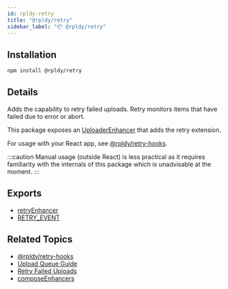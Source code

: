 ```yaml
---
id: rpldy-retry
title: "@rpldy/retry"
sidebar_label: "📦 @rpldy/retry"
---
```


## Installation

```bash npm2yarn
npm install @rpldy/retry
```

## Details

Adds the capability to retry failed uploads.
Retry monitors items that have failed due to error or abort.

This package exposes an [UploaderEnhancer](../getting-started/concepts#enhancer) that adds the retry extension.

For usage with your React app, see [@rpldy/retry-hooks](rpldy-retry-hooks).

:::caution
Manual usage (outside React) is less practical as it requires familiarity with the internals of this package
which is unadvisable at the moment.
:::

## Exports

* [retryEnhancer](../api/enhancers/retryEnhancer)
* [RETRY_EVENT](../api/events#retryEvent)

## Related Topics

* [@rpldy/retry-hooks](rpldy-retry-hooks)
* [Upload Queue Guide](../guides/UploadQueue)
* [Retry Failed Uploads](../guides/RetryFailedUploads)
* [composeEnhancers](../api/utils/composeEnhancers)
